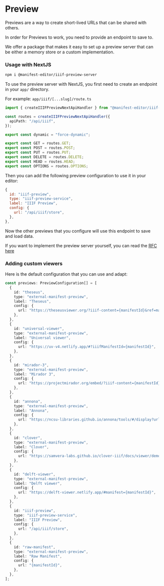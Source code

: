 # Preview

Previews are a way to create short-lived URLs that can be shared with others.

In order for Previews to work, you need to provide an endpoint to save to.

We offer a package that makes it easy to set up a preview server that can be either
a memory store or a custom implementation.

### Usage with NextJS

```sh
npm i @manifest-editor/iiif-preview-server
```

To use the preview server with NextJS, you first need to create an endpoint in your `app/`
directory.

For example: `app/iiif/[...slug]/route.ts`

```ts
import { createIIIFPreviewNextApiHandler } from "@manifest-editor/iiif-preview-server/next-app-router";

const routes = createIIIFPreviewNextApiHandler({
  apiPath: "/api/iiif",
});

export const dynamic = "force-dynamic";

export const GET = routes.GET;
export const POST = routes.POST;
export const PUT = routes.PUT;
export const DELETE = routes.DELETE;
export const HEAD = routes.HEAD;
export const OPTIONS = routes.OPTIONS;
```

Then you can add the following preview configuration to use it in your editor:

```js
{
  id: "iiif-preview",
  type: "iiif-preview-service",
  label: "IIIF Preview",
  config: {
    url: "/api/iiif/store",
  },
},
```

Now the other previews that you configure will use this endpoint to save and load data.

If you want to implement the preview server yourself, you can read the [RFC here](/rfcs/001-iiif-sandbox)

### Adding custom viewers

Here is the default configuration that you can use and adapt:

```ts
const previews: PreviewConfiguration[] = [
  {
    id: "theseus",
    type: "external-manifest-preview",
    label: "Theseus",
    config: {
      url: "https://theseusviewer.org/?iiif-content={manifestId}&ref=manifest-editor",
    },
  },
  {
    id: "universal-viewer",
    type: "external-manifest-preview",
    label: "Universal viewer",
    config: {
      url: "https://uv-v4.netlify.app/#?iiifManifestId={manifestId}",
    },
  },
  {
    id: "mirador-3",
    type: "external-manifest-preview",
    label: "Mirador 3",
    config: {
      url: "https://projectmirador.org/embed/?iiif-content={manifestId}",
    },
  },
  {
    id: "annona",
    type: "external-manifest-preview",
    label: "Annona",
    config: {
      url: "https://ncsu-libraries.github.io/annona/tools/#/display?url={manifestId}&viewtype=iiif-storyboard&settings=%7B%22fullpage%22%3Atrue%7D",
    },
  },
  {
    id: "clover",
    type: "external-manifest-preview",
    label: "Clover",
    config: {
      url: "https://samvera-labs.github.io/clover-iiif/docs/viewer/demo?iiif-content={manifestId}",
    },
  },
  {
    id: "delft-viewer",
    type: "external-manifest-preview",
    label: "Delft viewer",
    config: {
      url: "https://delft-viewer.netlify.app/#manifest={manifestId}",
    },
  },
  {
    id: "iiif-preview",
    type: "iiif-preview-service",
    label: "IIIF Preview",
    config: {
      url: "/api/iiif/store",
    },
  },
  {
    id: "raw-manifest",
    type: "external-manifest-preview",
    label: "Raw Manifest",
    config: {
      url: "{manifestId}",
    },
  },
];
```
